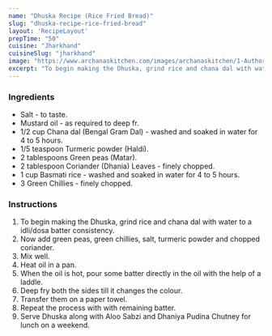 ---
name: "Dhuska Recipe (Rice Fried Bread)"
slug: "dhuska-recipe-rice-fried-bread"
layout: 'RecipeLayout'
prepTime: "50"
cuisine: "Jharkhand"
cuisineSlug: "jharkhand"
image: "https://www.archanaskitchen.com/images/archanaskitchen/1-Author/aarti/Dhuska_Recipe.jpg"
excerpt: "To begin making the Dhuska, grind rice and chana dal with water to a idlidosa batter consistency"
---

### Ingredients

- Salt - to taste.
- Mustard oil - as required to deep fr.
- 1/2 cup Chana dal (Bengal Gram Dal) - washed and soaked in water for 4 to 5 hours.
- 1/5 teaspoon Turmeric powder (Haldi).
- 2 tablespoons Green peas (Matar).
- 2 tablespoon Coriander (Dhania) Leaves - finely chopped.
- 1 cup Basmati rice - washed and soaked in water for 4 to 5 hours.
- 3 Green Chillies - finely chopped.

### Instructions

1. To begin making the Dhuska, grind rice and chana dal with water to a idli/dosa batter consistency.
1. Now add green peas, green chillies, salt, turmeric powder and chopped coriander.
1. Mix well.
1. Heat oil in a pan.
1. When the oil is hot, pour some batter directly in the oil with the help of a laddle.
1. Deep fry both the sides till it changes the colour.
1. Transfer them on a paper towel.
1. Repeat the process with with remaining batter.
1. Serve Dhuska along with Aloo Sabzi and Dhaniya Pudina Chutney for lunch on a weekend.
